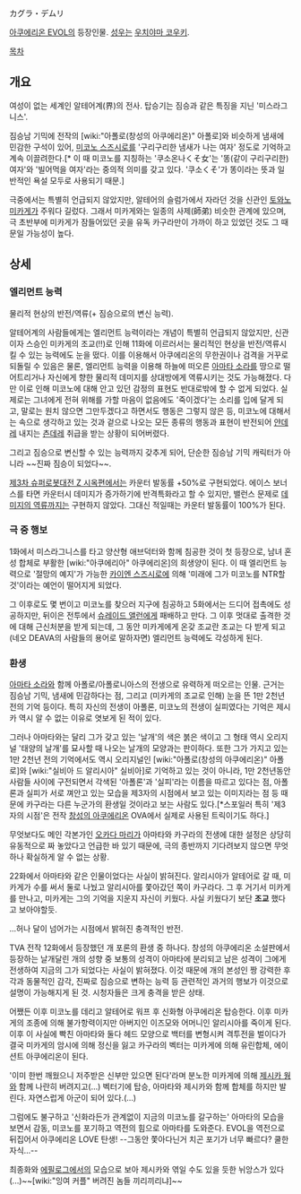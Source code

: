 カグラ・デムリ

[[아쿠에리온 EVOL]]의 등장인물. [[성우]]는 [[우치야마 코우키]].

[[목차]]
== 개요 ==
여성이 없는 세계인 알테어계(界)의 전사. 탑승기는 짐승과 같은 특징을 지닌 '미스라그니스'.

짐승남 기믹에 전작의 [wiki:"아폴로(창성의 아쿠에리온)" 아폴로]와 비슷하게 냄새에 민감한 구석이 있어, [[미코노 스즈시로]]를 '구리구리한 냄새가 나는 여자' 정도로 기억하고 계속 이끌려한다.[* 이 때 미코노를 지칭하는 '쿠소온나くそ女'는 '똥(같이 구리구리한) 여자'와 '빌어먹을 여자'라는 중의적 의미를 갖고 있다. '쿠소くそ'가 똥이라는 뜻과 일반적인 욕설 모두로 사용되기 때문.]

극중에서는 특별히 언급되지 않았지만, 알테어의 슬럼가에서 자라던 것을 신관인 [[토와노 미카게]]가 주워다 길렀다. 그래서 미카게와는 일종의 사제(師弟) 비슷한 관계에 있으며, 극 초반부에 미카게가 잠들어있던 곳을 유독 카구라만이 가까이 하고 있었던 것도 그 때문일 가능성이 높다.

== 상세 ==
=== 엘리먼트 능력 ===
물리적 현상의 반전/역류(+ 짐승으로의 변신 능력).

알테어계의 사람들에게는 엘리먼트 능력이라는 개념이 특별히 언급되지 않았지만, 신관이자 스승인 미카게의 조교(!!)로 인해 11화에 이르러서는 물리적인 현상을 반전/역류시킬 수 있는 능력에도 눈을 떴다. 이를 이용해서 아쿠에리온의 무한권이나 검격을 거꾸로 되돌릴 수 있음은 물론, 엘리먼트 능력을 이용해 하늘에 떠오른 [[아마타 소라]]를 땅으로 떨어트리거나 자신에게 향한 물리적 데미지를 상대방에게 역류시키는 것도 가능해졌다. 
다만 이로 인해 미코노에 대해 안고 있던 감정의 표현도 반대로밖에 할 수 없게 되었다. 실제로는 그녀에게 전혀 위해를 가할 마음이 없음에도 '죽이겠다'는 소리를 입에 달게 되고, 말로는 원치 않으면 그만두겠다고 하면서도 행동은 그렇지 않은 등, 미코노에 대해서는 속으로 생각하고 있는 것과 겉으로 나오는 모든 종류의 행동과 표현이 반전되어 [[얀데레]] 내지는 [[츤데레]] 취급을 받는 상황이 되어버렸다.

그리고 짐승으로 변신할 수 있는 능력까지 갖추게 되어, 단순한 짐승남 기믹 캐릭터가 아니라 ~~진짜 짐승이 되었다~~.

[[제3차 슈퍼로봇대전 Z 시옥편]]에서는 카운터 발동률 +50%로 구현되었다. 에이스 보너스를 타면 카운터시 데미지가 증가하기에 반격특화라고 할 수 있지만, 밸런스 문제로 [[우주마왕|데미지의 역류]]까지는 구현하지 않았다. 그대신 적일때는 카운터 발동률이 100%가 된다.

=== 극 중 행보 ===
1화에서 미스라그니스를 타고 양산형 애브덕터와 함께 침공한 것이 첫 등장으로, 남녀 혼성 합체로 부활한 [wiki:"아쿠에리아" 아쿠에리온]의 희생양이 된다. 이 때 엘리먼트 능력으로 '절망의 예지'가 가능한 [[카이엔 스즈시로]]에 의해 '미래에 그가 미코노를 NTR할 것'이라는 예언이 떨어지게 되었다.

그 이후로도 몇 번이고 미코노를 찾으러 지구에 침공하고 5화에서는 드디어 접촉에도 성공하지만, 뒤이은 전투에서 [[슈레이드 앨런]]에게 패배하고 만다. 그 이후 멋대로 출격한 것에 대해 근신처분을 받게 되는데, 그 동안 미카게에게 온갖 조교란 조교는 다 받게 되고 (네오 DEAVA의 사람들의 용어로 말하자면) 엘리먼트 능력에도 각성하게 된다.

=== 환생 ===
[[아마타 소라]]와 함께 아폴로/아폴로니아스의 전생으로 유력하게 떠오르는 인물. 근거는 짐승남 기믹, 냄새에 민감하다는 점, 그리고 (미카게의 조교로 인해) 눈을 뜬 1만 2천년 전의 기억 등이다. 특히 자신의 전생이 아폴론, 미코노의 전생이 실피였다는 기억은 제시카 역시 알 수 없는 이유로 엿보게 된 적이 있다.

그러나 아마타와는 달리 그가 갖고 있는 '날개'의 색은 붉은 색이고 그 형태 역시 오리지널 '태양의 날개'를 묘사할 때 나오는 날개의 모양과는 판이하다. 또한 그가 가지고 있는 1만 2천년 전의 기억에서도 역시 오리지널인 [wiki:"아폴로(창성의 아쿠에리온)" 아폴로]와 [wiki:"실비아 드 알리시아" 실비아]로 기억하고 있는 것이 아니라, 1만 2천년동안 사람들 사이에 구전되면서 각색된 '아폴론'과 '실피'라는 이름을 따르고 있다는 점, 아폴론과 실피가 서로 껴안고 있는 모습을 제3자의 시점에서 보고 있는 이미지라는 점 등 때문에 카구라는 다른 누군가의 환생일 것이라고 보는 사람도 있다.[*스포일러 특히 '제3자의 시점'은 전작 [[창성의 아쿠에리온]] OVA에서 실제로 사용된 트릭이기도 하다.]

무엇보다도 메인 각본가인 [[오카다 마리]]가 아마타와 카구라의 전생에 대한 설정은 상당히 유동적으로 짜 놓았다고 언급한 바 있기 때문에, 극의 종반까지 기다려보지 않으면 무엇 하나 확실하게 알 수 없는 상황.

22화에서 아마타와 같은 인물이었다는 사실이 밝혀진다. 알리시아가 알테어로 갈 때, 미카게가 수를 써서 둘로 나눴고 알리시아를 쫓아갔던 쪽이 카구라다. 그 후 거기서 미카게를 만나고, 미카게는 그의 기억을 지운지 자신이 키웠다. 사실 키웠다기 보단 '''조교''' 했다고 보아야할듯. 

...허나 달이 넘어가는 시점에서 밝혀진 충격적인 반전.

TVA 전작 12화에서 등장했던 개 포론의 환생 중 하나다. 창성의 아쿠에리온 소설판에서 등장하는 날개달린 개의 성향 중 보통의 성격이 아마타에 분리되고 남은 성격이 그에게 전생하여 지금의 그가 되었다는 사실이 밝혀졌다. 이것 때문에 개의 본성인 짱 강력한 후각과 동물적인 감각, 진짜로 짐승으로 변하는 능력 등 관련적인 과거의 행보가 이것으로 설명이 가능해지게 된 것. 시청자들은 크게 충격을 받은 상태.

어쨌든 이후 미코노를 데리고 알테어로 워프 후 신화형 아쿠에리온 탑승한다. 이후 미카게의 조종에 의해 불가항력이지만 아버지인 이즈모와 어머니인 알리시아를 죽이게 된다. 이후 이 사실에 빡친 아마타와 둘다 헤드 모양으로 백터를 변형시켜 격투전을 벌이다가 결국 미카게의 암시에 의해 정신을 잃고 카구라의 벡터는 미카게에 의해 유린합체, 에이션트 아쿠에리온이 된다.

'이미 한번 깨웠으니 저주받은 신부만 있으면 된다'라며 분노한 미카게에 의해 [[제시카 웡]]와 함께 나란히 버려지고(...) 벡터기에 탑승, 아마타와 제시카와 함께 합체를 하지만 발린다. 자연스럽게 아군이 되어 있다.(…)

그럼에도 불구하고 '신화라든가 관계없이 지금의 미코노를 갈구하는' 아마타의 모습을 보면서 감동, 미코노를 포기하고 역전의 힘으로 아마타를 도와준다. EVOL을 역전으로 뒤집어서 아쿠에리온 LOVE 탄생! --그동안 쫓아다닌거 치곤 포기가 너무 빠르다? 쿨한 자식…--

최종화와 [[에필로그]]에서의 모습으로 보아 제시카와 엮일 수도 있을 듯한 뉘앙스가 있다(...)~~[wiki:"잉여 커플" 버려진 놈들 끼리끼리냐]~~
